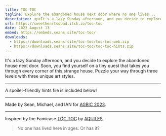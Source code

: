 ```yaml
---
title: TOC TOC
tagline: Explore the abandoned house next door where no one lives...
description: <p>It's a lazy Sunday afternoon, and you decide to explore the abandoned house next door. Soon, you find yourself on a tiny quest that takes you through every corner of this strange house. Puzzle your way through three levels with three unique art styles.</p><p>Inspired by the Famicase <a href='https://famicase.com/23/softs/122.html'>TOC TOC</a> by <a href='https://withkoji.com/@AQUILES'>AQUILES</a>.</p>
url: https://sweetheartsquad.itch.io/toc-toc
date: 2023 August 13
embed: https://embeds.seans.site/toc-toc/
downloads:
  - https://downloads.seans.site/toc-toc/toc-toc-web.zip
  - https://downloads.seans.site/toc-toc/toc-toc-hints.zip
---
```


It's a lazy Sunday afternoon, and you decide to explore the abandoned house next door. Soon, you find yourself on a tiny quest that takes you through every corner of this strange house. Puzzle your way through three levels with three unique art styles.

---

A spoiler-friendly hints file is included below!

---

Made by Sean, Michael, and IAN for [AGBIC 2023](https://itch.io/jam/a-game-by-its-cover-2023).

---

Inspired by the Famicase [TOC TOC](https://famicase.com/23/softs/122.html) by [AQUILES](https://withkoji.com/@AQUILES).

> No one has lived here in ages. Or has it?
